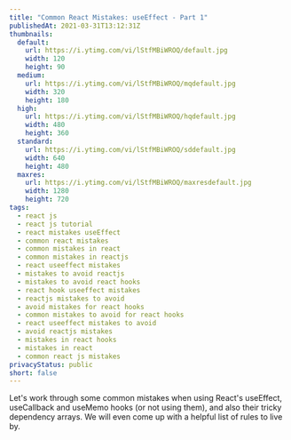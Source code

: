 ```yaml
---
title: "Common React Mistakes: useEffect - Part 1"
publishedAt: 2021-03-31T13:12:31Z
thumbnails:
  default:
    url: https://i.ytimg.com/vi/lStfMBiWROQ/default.jpg
    width: 120
    height: 90
  medium:
    url: https://i.ytimg.com/vi/lStfMBiWROQ/mqdefault.jpg
    width: 320
    height: 180
  high:
    url: https://i.ytimg.com/vi/lStfMBiWROQ/hqdefault.jpg
    width: 480
    height: 360
  standard:
    url: https://i.ytimg.com/vi/lStfMBiWROQ/sddefault.jpg
    width: 640
    height: 480
  maxres:
    url: https://i.ytimg.com/vi/lStfMBiWROQ/maxresdefault.jpg
    width: 1280
    height: 720
tags:
  - react js
  - react js tutorial
  - react mistakes useEffect
  - common react mistakes
  - common mistakes in react
  - common mistakes in reactjs
  - react useeffect mistakes
  - mistakes to avoid reactjs
  - mistakes to avoid react hooks
  - react hook useeffect mistakes
  - reactjs mistakes to avoid
  - avoid mistakes for react hooks
  - common mistakes to avoid for react hooks
  - react useeffect mistakes to avoid
  - avoid reactjs mistakes
  - mistakes in react hooks
  - mistakes in react
  - common react js mistakes
privacyStatus: public
short: false
---
```

  
Let's work through some common mistakes when using React's useEffect, useCallback and useMemo hooks (or not using them), and also their tricky dependency arrays. We will even come up with a helpful list of rules to live by.
